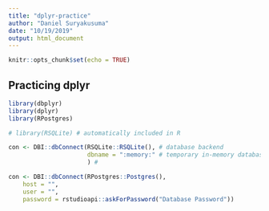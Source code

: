 ```yaml
---
title: "dplyr-practice"
author: "Daniel Suryakusuma"
date: "10/19/2019"
output: html_document
---
```


```r
knitr::opts_chunk$set(echo = TRUE)
```

## Practicing dplyr

```r
library(dbplyr)
library(dplyr)
library(RPostgres)

# library(RSQLite) # automatically included in R
```

```r

con <- DBI::dbConnect(RSQLite::RSQLite(), # database backend
                      dbname = ":memory:" # temporary in-memory database 
                      ) # 
```


```r
con <- DBI::dbConnect(RPostgres::Postgres(), 
    host = "",
    user = "",
    password = rstudioapi::askForPassword("Database Password"))

```

